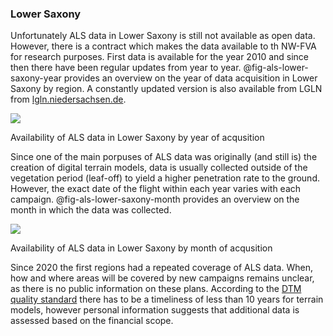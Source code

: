 
### Lower Saxony

Unfortunately ALS data in Lower Saxony is still not available as open data. However, there is a contract which makes the data available to th NW-FVA for research purposes. 
First data is available for the year 2010 and since then there have been regular updates from year to year. @fig-als-lower-saxony-year provides an overview on the year of data acquisition in Lower Saxony by region. A constantly updated version is also available from LGLN from [lgln.niedersachsen.de](https://cms.lgln.niedersachsen.de/fb24/dgm1_dom1.pdf).


::: {#fig-als-lower-saxony-year}
![](https://raw.githubusercontent.com/wiesehahn/lidar_exploration/master/results/figures/data_year.png)

Availability of ALS data in Lower Saxony by year of acqusition
:::

Since one of the main porpuses of ALS data was originally (and still is) the creation of digital terrain models, data is usually collected outside of the vegetation period (leaf-off) to yield a higher penetration rate to the ground. However, the exact date of the flight within each year varies with each campaign.  @fig-als-lower-saxony-month provides an overview on the month in which the data was collected.

::: {#fig-als-lower-saxony-month}
![](https://raw.githubusercontent.com/wiesehahn/lidar_exploration/master/results/figures/data_month.png)

Availability of ALS data in Lower Saxony by month of acqusition
:::

Since 2020 the first regions had a repeated coverage of ALS data. When, how and where areas will be covered by new campaigns remains unclear, as there is no public information on these plans. According to the [DTM quality standard](https://www.adv-online.de/AdV-Produkte/Standards-und-Produktblaetter/Standards-der-Geotopographie/binarywriterservlet?imgUid=2b14073e-de6b-1f71-96e7-436303dd7d12&uBasVariant=11111111-1111-1111-1111-111111111111) there has to be a timeliness of less than 10 years for terrain models, however personal information suggests that additional data is assessed based on the financial scope.  

